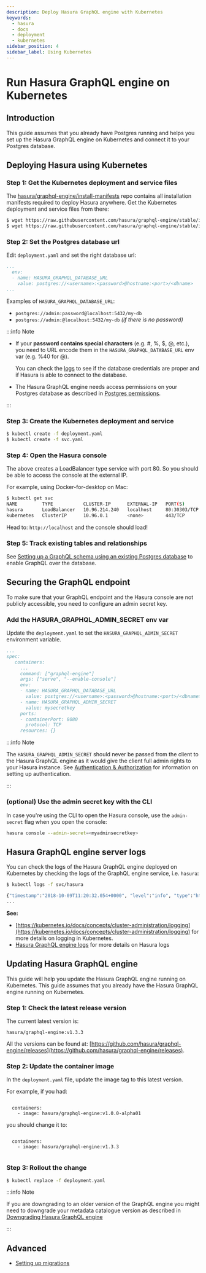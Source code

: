 ```yaml
---
description: Deploy Hasura GraphQL engine with Kubernetes
keywords:
  - hasura
  - docs
  - deployment
  - kubernetes
sidebar_position: 4
sidebar_label: Using Kubernetes
---
```


# Run Hasura GraphQL engine on Kubernetes

## Introduction

This guide assumes that you already have Postgres running and helps you
set up the Hasura GraphQL engine on Kubernetes and connect it to your
Postgres database.

## Deploying Hasura using Kubernetes

### Step 1: Get the Kubernetes deployment and service files

The [hasura/graphql-engine/install-manifests](https://github.com/hasura/graphql-engine/tree/stable/install-manifests)
repo contains all installation manifests required to deploy Hasura
anywhere. Get the Kubernetes deployment and service files from there:

```bash
$ wget https://raw.githubusercontent.com/hasura/graphql-engine/stable/install-manifests/kubernetes/deployment.yaml
$ wget https://raw.githubusercontent.com/hasura/graphql-engine/stable/install-manifests/kubernetes/svc.yaml
```

### Step 2: Set the Postgres database url

Edit `deployment.yaml` and set the right database url:

```yaml
...
  env:
  - name: HASURA_GRAPHQL_DATABASE_URL
    value: postgres://<username>:<password>@hostname:<port>/<dbname>
...
```

Examples of `HASURA_GRAPHQL_DATABASE_URL`:

-   `postgres://admin:password@localhost:5432/my-db`
-   `postgres://admin:@localhost:5432/my-db` *(if there is no password)*

:::info Note

-   If your **password contains special characters** (e.g. #, %, $, @,
    etc.), you need to URL encode them in the
    `HASURA_GRAPHQL_DATABASE_URL` env var (e.g. %40 for @).

    You can check the [logs](/graphql/core/deployment/deployment-guides/kubernetes.mdx/) to see if the database
    credentials are proper and if Hasura is able to connect to the
    database.

-   The Hasura GraphQL engine needs access permissions on your Postgres
    database as described in
    [Postgres permissions](/graphql/core/deployment/postgres-requirements.mdx#postgres-permissions).

:::

### Step 3: Create the Kubernetes deployment and service

```bash
$ kubectl create -f deployment.yaml
$ kubectl create -f svc.yaml
```

### Step 4: Open the Hasura console

The above creates a LoadBalancer type service with port 80. So you
should be able to access the console at the external IP.

For example, using Docker-for-desktop on Mac:

```bash
$ kubectl get svc
NAME         TYPE           CLUSTER-IP      EXTERNAL-IP   PORT(S)        AGE
hasura       LoadBalancer   10.96.214.240   localhost     80:30303/TCP   4m
kubernetes   ClusterIP      10.96.0.1       <none>        443/TCP        8m
```

Head to: `http://localhost` and the console should load!

### Step 5: Track existing tables and relationships

See [Setting up a GraphQL schema using an existing Postgres database](/graphql/core/databases/postgres/schema/using-existing-database.mdx#pg-schema-existing-db) to enable GraphQL over the database.

## Securing the GraphQL endpoint

To make sure that your GraphQL endpoint and the Hasura console are not
publicly accessible, you need to configure an admin secret key.

### Add the HASURA_GRAPHQL_ADMIN_SECRET env var

Update the `deployment.yaml` to set the `HASURA_GRAPHQL_ADMIN_SECRET`
environment variable.

```yaml
...
spec:
   containers:
     ...
     command: ["graphql-engine"]
     args: ["serve", "--enable-console"]
     env:
     - name: HASURA_GRAPHQL_DATABASE_URL
       value: postgres://<username>:<password>@hostname:<port>/<dbname>
     - name: HASURA_GRAPHQL_ADMIN_SECRET
       value: mysecretkey
     ports:
     - containerPort: 8080
       protocol: TCP
     resources: {}
```

:::info  Note

The `HASURA_GRAPHQL_ADMIN_SECRET` should never be passed from the client
to the Hasura GraphQL engine as it would give the client full admin
rights to your Hasura instance. See [Authentication & Authorization](/graphql/core/auth/index.mdx/) for information on setting up
authentication.

:::

### (optional) Use the admin secret key with the CLI

In case you're using the CLI to open the Hasura console, use the
`admin-secret` flag when you open the console:

```bash
hasura console --admin-secret=<myadminsecretkey>
```

## Hasura GraphQL engine server logs

You can check the logs of the Hasura GraphQL engine deployed on
Kubernetes by checking the logs of the GraphQL engine service, i.e.
`hasura`:

```bash
$ kubectl logs -f svc/hasura

{"timestamp":"2018-10-09T11:20:32.054+0000", "level":"info", "type":"http-log", "detail":{"status":200, "query_hash":"01640c6dd131826cff44308111ed40d7fbd1cbed", "http_version":"HTTP/1.1", "query_execution_time":3.0177627e-2, "request_id":null, "url":"/v1/graphql", "user":{"x-hasura-role":"admin"}, "ip":"127.0.0.1", "response_size":209329, "method":"POST", "detail":null}}
...
```

**See:**

-   [https://kubernetes.io/docs/concepts/cluster-administration/logging](https://kubernetes.io/docs/concepts/cluster-administration/logging)
    for more details on logging in Kubernetes.
-   [Hasura GraphQL engine logs](/graphql/core/deployment/logging.mdx/) for more details on Hasura logs

## Updating Hasura GraphQL engine

This guide will help you update the Hasura GraphQL engine running on
Kubernetes. This guide assumes that you already have the Hasura GraphQL
engine running on Kubernetes.

### Step 1: Check the latest release version

The current latest version is:

<code>hasura/graphql-engine:v1.3.3</code>

All the versions can be found at: [https://github.com/hasura/graphql-engine/releases](https://github.com/hasura/graphql-engine/releases).

### Step 2: Update the container image

In the `deployment.yaml` file, update the image tag to this latest
version.

For example, if you had:

```

  containers:
    - image: hasura/graphql-engine:v1.0.0-alpha01

```

you should change it to:

```

  containers:
    - image: hasura/graphql-engine:v1.3.3
    
```
### Step 3: Rollout the change

```bash
$ kubectl replace -f deployment.yaml
```

:::info Note

If you are downgrading to an older version of the GraphQL engine you
might need to downgrade your metadata catalogue version as described in
[Downgrading Hasura GraphQL engine](/graphql/core/deployment/downgrading.mdx/)

:::

## Advanced

-   [Setting up migrations](/graphql/core/migrations/index.mdx/)

